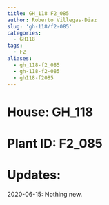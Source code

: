 ```yaml
---
title: GH_118 F2_085
author: Roberto Villegas-Diaz
slug: 'gh-118/f2-085'
categories:
  - GH118
tags:
  - F2
aliases:
  - gh_118-f2_085
  - gh-118-f2-085
  - gh118-f2085
---
```


# **House**: GH_118
# **Plant ID**: F2_085
# **Updates**: 
2020-06-15: Nothing new.
